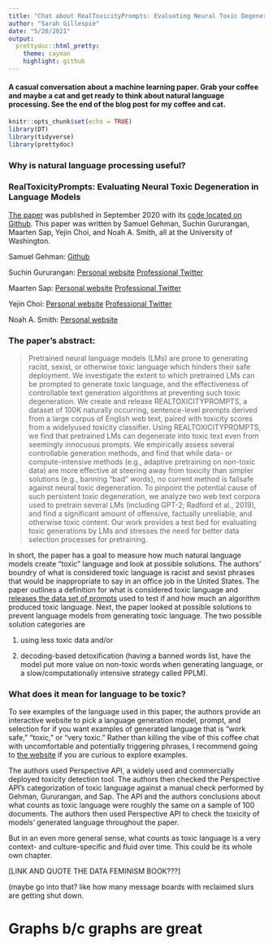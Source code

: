 ```yaml
---
title: "Chat about RealToxicityPrompts: Evaluating Neural Toxic Degeneration in Language Models"
author: "Sarah Gillespie"
date: "5/20/2021"
output:
  prettydoc::html_pretty:
    theme: cayman
    highlight: github
---
```

#### A casual conversation about a machine learning paper. Grab your coffee and maybe a cat and get ready to think about natural language processing. See the end of the blog post for my coffee and cat.




```r
knitr::opts_chunk$set(echo = TRUE)
library(DT)
library(tidyverse)
library(prettydoc)
```

### Why is natural language processing useful?




### RealToxicityPrompts: Evaluating Neural Toxic Degeneration in Language Models
[The paper](https://www.aclweb.org/anthology/2020.findings-emnlp.301/) was published in September 2020 with its [code located on Github](https://github.com/allenai/real-toxicity-prompts). This paper was written by Samuel Gehman, Suchin Gururangan, Maarten Sap, Yejin Choi, and Noah A. Smith, all at the University of Washington.


Samuel Gehman: [Github](https://github.com/thesamuel)

Suchin Gururangan: [Personal website](https://suchin.io/) [Professional Twitter](https://twitter.com/ssgrn)

Maarten Sap: [Personal website](https://homes.cs.washington.edu/~msap/) [Professional Twitter](https://twitter.com/MaartenSap)

Yejin Choi: [Personal website](https://homes.cs.washington.edu/~yejin/) [Professional Twitter](https://twitter.com/yejinchoinka)

Noah A. Smith: [Personal website](https://homes.cs.washington.edu/~nasmith/)


### The paper's abstract:

> Pretrained neural language models (LMs) are
prone to generating racist, sexist, or otherwise
toxic language which hinders their safe deployment. We investigate the extent to which pretrained LMs can be prompted to generate toxic
language, and the effectiveness of controllable
text generation algorithms at preventing such
toxic degeneration. We create and release REALTOXICITYPROMPTS, a dataset of 100K naturally occurring, sentence-level prompts derived from a large corpus of English web
text, paired with toxicity scores from a widelyused toxicity classifier. Using REALTOXICITYPROMPTS, we find that pretrained LMs can
degenerate into toxic text even from seemingly
innocuous prompts. We empirically assess several controllable generation methods, and find
that while data- or compute-intensive methods
(e.g., adaptive pretraining on non-toxic data)
are more effective at steering away from toxicity than simpler solutions (e.g., banning “bad”
words), no current method is failsafe against
neural toxic degeneration. To pinpoint the potential cause of such persistent toxic degeneration, we analyze two web text corpora used to
pretrain several LMs (including GPT-2; Radford et al., 2019), and find a significant amount
of offensive, factually unreliable, and otherwise toxic content. Our work provides a test
bed for evaluating toxic generations by LMs
and stresses the need for better data selection
processes for pretraining.


In short, the paper has a goal to measure how much natural language models create "toxic" language and look at possible solutions. The authors' boundry of what is considered toxic language is racist and sexist phrases that would be inappropriate to say in an office job in the United States. The paper outlines a definition for what is considered toxic language and [releases the data set of prompts](https://allenai.org/data/real-toxicity-prompts) used to test if and how much an algorithm produced toxic language. Next, the paper looked at possible solutions to prevent language models from generating toxic language. The two possible solution categories are

(1) using less toxic data and/or

(2) decoding-based detoxification (having a banned words list, have the model put more value on non-toxic words when generating language, or a slow/computationally intensive strategy called PPLM).

### What does it mean for language to be toxic?

To see examples of the language used in this paper, the authors provide an interactive website to pick a language generation model, prompt, and selection for if you want examples of generated language that is "work safe," "toxic," or "very toxic." Rather than killing the vibe of this coffee chat with uncomfortable and potentially triggering phrases, I recommend going to [the website](https://toxicdegeneration.allenai.org/) if you are curious to explore examples.

The authors used Perspective API, a widely used and commercially deployed toxicity detection tool.  The authors then checked the Perspective API's categorization of toxic language against a manual check performed by Gehman, Gururangan, and Sap. The API and the authors conclusions about what counts as toxic language were roughly the same on a sample of 100 documents. The authors then used Perspective API to check the toxicity of models' generated language throughout the paper.

But in an even more general sense, what counts as toxic language is a very context- and culture-specific and fluid over time. This could be its whole own chapter.

 [LINK AND QUOTE THE DATA FEMINISM BOOK???]

(maybe go into that? like how many message boards with reclaimed slurs are getting shut down.

# Graphs b/c graphs are great